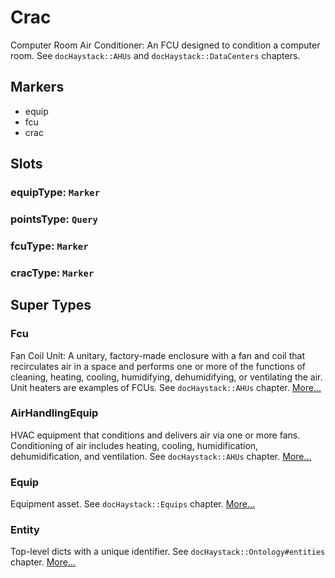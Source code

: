 # Crac
Computer Room Air Conditioner: An FCU designed to condition a computer
room.  See `docHaystack::AHUs` and `docHaystack::DataCenters` chapters.
## Markers
- equip
- fcu
- crac

## Slots

### equipType: `Marker`

### pointsType: `Query`

### fcuType: `Marker`

### cracType: `Marker`


## Super Types
### Fcu
Fan Coil Unit: A unitary, factory-made enclosure with a fan and coil
that recirculates air in a space and performs one or more of the
functions of cleaning, heating, cooling, humidifying, dehumidifying,
or ventilating the air. Unit heaters are examples of FCUs.
See `docHaystack::AHUs` chapter. 
[More...](./Fcu)

### AirHandlingEquip
HVAC equipment that conditions and delivers air via one or more fans.
Conditioning of air includes heating, cooling, humidification,
dehumidification, and ventilation. See `docHaystack::AHUs` chapter. 
[More...](./AirHandlingEquip)

### Equip
Equipment asset.
See `docHaystack::Equips` chapter. 
[More...](./Equip)

### Entity
Top-level dicts with a unique identifier.
See `docHaystack::Ontology#entities` chapter. 
[More...](./Entity)


